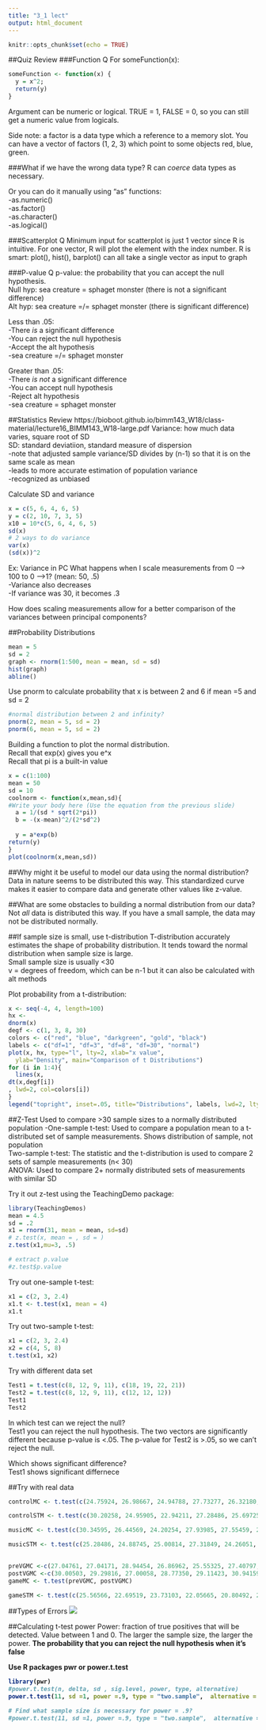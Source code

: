 ```yaml
---
title: "3_1 lect"
output: html_document
---
```


```r
knitr::opts_chunk$set(echo = TRUE)
```

##Quiz Review
###Function Q
For someFunction(x):
```r
someFunction <- function(x) {
  y = x^2;
  return(y)
}
```
Argument can be numeric or logical. TRUE = 1, FALSE = 0, so you can still get a numeric value from logicals.

Side note: a factor is a data type which a reference to a memory slot. You can have a vector of factors (1, 2, 3) which point to some objects red, blue, green.

###What if we have the wrong data type?
R can *coerce* data types as necessary.

Or you can do it manually using "as" functions:
<br />-as.numeric()
<br />-as.factor()
<br />-as.character()
<br />-as.logical()

###Scatterplot Q
Minimum input for scatterplot is just 1 vector since R is intuitive. For one vector, R will plot the element with the index number.
R is smart: plot(), hist(), barplot() can all take a single vector as input to graph

###P-value Q
p-value: the probability that you can accept the null hypothesis.
<br />Null hyp: sea creature = sphaget monster (there is not a significant difference)
<br />Alt hyp: sea creature =/= sphaget monster (there is significant difference)

Less than .05: 
<br />-There *is* a significant difference
<br />-You can reject the null hypothesis
<br />-Accept the alt hypothesis
<br />-sea creature =/= sphaget monster

Greater than .05:
<br />-There *is not* a significant difference
<br />-You can accept null hypothesis
<br />-Reject alt hypothesis
<br />-sea creature = sphaget monster

##Statistics Review
https://bioboot.github.io/bimm143_W18/class-material/lecture16_BIMM143_W18-large.pdf
Variance: how much data varies, square root of SD
<br />SD: standard deviatiion, standard measure of dispersion
<br />-note that adjusted sample variance/SD divides by (n-1) so that it is on the same scale as mean
<br />-leads to more accurate estimation of population variance
<br />-recognized as unbiased

Calculate SD and variance
```r
x = c(5, 6, 4, 6, 5)
y = c(2, 10, 7, 3, 5)
x10 = 10*c(5, 6, 4, 6, 5)
sd(x)
# 2 ways to do variance
var(x)
(sd(x))^2
```
Ex: Variance in PC
What happens when I scale measurements from 0 --> 100 to 0 -->1? (mean: 50, .5)
<br />-Variance also decreases
<br />-If variance was 30, it becomes .3

How does scaling measurements allow for a better comparison of the variances between principal components?

##Probability Distributions
```r
mean = 5
sd = 2
graph <- rnorm(1:500, mean = mean, sd = sd)
hist(graph)
abline()
```

Use pnorm to calculate probability that x is between 2 and 6 if mean =5 and sd = 2
```r
#normal distribution between 2 and infinity?
pnorm(2, mean = 5, sd = 2)
pnorm(6, mean = 5, sd = 2)
```


Building a function to plot the normal distribution.
<br /> Recall that exp(x) gives you e^x
<br /> Recall that pi is a built-in value
```r
x = c(1:100)
mean = 50
sd = 10
coolnorm <- function(x,mean,sd){
#Write your body here (Use the equation from the previous slide)
  a = 1/(sd * sqrt(2*pi))
  b = -(x-mean)^2/(2*sd^2)
  
  y = a*exp(b)
return(y)
}
plot(coolnorm(x,mean,sd))
```

##Why might it be useful to model our data using the normal distribution?
Data in nature seems to be distributed this way. This standardized curve makes it easier to compare data and generate other values like z-value.

##What are some obstacles to building a normal distribution from our data?
Not *all* data is distributed this way. If you have a small sample, the data may not be distributed normally.

##If sample size is small, use t-distribution
T-distribution accurately estimates the shape of probability distribution. It tends toward the normal distribution when sample size is large.
<br /> Small sample size is usually <30
<br />v = degrees of freedom, which can be n-1 but it can also be calculated with alt methods

Plot probability from a t-distribution:
```r
x <- seq(-4, 4, length=100)
hx <- 
dnorm(x)
degf <- c(1, 3, 8, 30)
colors <- c("red", "blue", "darkgreen", "gold", "black")
labels <- c("df=1", "df=3", "df=8", "df=30", "normal")
plot(x, hx, type="l", lty=2, xlab="x value",
  ylab="Density", main="Comparison of t Distributions")
for (i in 1:4){
  lines(x, 
dt(x,degf[i])
, lwd=2, col=colors[i])
}
legend("topright", inset=.05, title="Distributions", labels, lwd=2, lty=c(1, 1, 1, 1, 2), col=colors)
```
##Z-Test
Used to compare >30 sample sizes to a normally distributed population
<vr />-One-sample t-test: Used to compare a population mean to a t-distributed set of sample measurements. Shows distribution of sample, not population
<br />Two-sample t-test: The statistic and the t-distribution is used to compare 2 sets of sample measurements (n< 30)
<br />ANOVA: Used to compare 2+ normally distributed sets of measurements with similar SD

Try it out z-test using the TeachingDemo package:
```r
library(TeachingDemos)
mean = 4.5
sd = .2
x1 = rnorm(31, mean = mean, sd=sd)
# z.test(x, mean = , sd = )
z.test(x1,mu=3, .5)

# extract p.value
#z.test$p.value
```

Try out one-sample t-test:
```r
x1 = c(2, 3, 2.4)
x1.t <- t.test(x1, mean = 4)
x1.t
```

Try out two-sample t-test:
```r
x1 = c(2, 3, 2.4)
x2 = c(4, 5, 8)
t.test(x1, x2)
```

Try with different data set
```r
Test1 = t.test(c(8, 12, 9, 11), c(18, 19, 22, 21))
Test2 = t.test(c(8, 12, 9, 11), c(12, 12, 12))
Test1
Test2
```
In which test can we reject the null?
<br /> Test1 you can reject the null hypothesis. The two vectors are significantly different because p-value is <.05. The p-value for Test2 is >.05, so we can't reject the null.

Which shows significant difference?
<br /> Test1 shows significant differnece


##Try with real data
```r
controlMC <- t.test(c(24.75924, 26.98667, 24.94788, 27.73277, 26.32180, 24.33580, 23.93787), c(25.53444, 29.59317, 27.64380, 24.93487, 28.18750, 28.66826, 25.12095))

controlSTM <- t.test(c(30.20258, 24.95905, 22.94211, 27.28486, 25.69725, 25.14251, 15.00047), c(20.71227, 25.36827, 27.51740, 24.15624, 24.58701, 25.95468, 21.62241))

musicMC <- t.test(c(30.34595, 26.44569, 24.20254, 27.93985, 27.55459, 28.06074), c(26.18530, 25.45878, 27.88757, 27.77321, 24.92148, 26.81723))

musicSTM <- t.test(c(25.28486, 24.88745, 25.00814, 27.31849, 24.26051, 27.03386), c(24.23587, 23.61379, 24.64021, 25.79427, 21.92580, 28.31796))
  

preVGMC <-c(27.04761, 27.04171, 28.94454, 26.86962, 25.55325, 27.40797, 26.10106)
postVGMC <-c(30.00503, 29.29816, 27.00058, 28.77350, 29.11423, 30.94159, 28.30345)
gameMC <- t.test(preVGMC, postVGMC)

gameSTM <- t.test(c(25.56566, 22.69519, 23.73103, 22.05665, 20.80492, 25.96523, 17.07626), c(28.35187, 29.37445, 25.75735, 21.65600, 27.92469, 24.79261, 23.83318))
```

##Types of Errors
![](Capture.PNG)

##Calculating t-test power
Power: fraction of true positives that will be detected. Value between 1 and 0. The larger the sample size, the larger the power.
<b />The probability that you can reject the null hypothesis when it's false

Use R packages pwr or power.t.test
```r
library(pwr)
#power.t.test(n, delta, sd , sig.level, power, type, alternative)
power.t.test(11, sd =1, power =.9, type = "two.sample",  alternative = "two.sided")

# Find what sample size is necessary for power = .9?
#power.t.test(11, sd =1, power =.9, type = "two.sample",  alternative = "two.sided")
```

